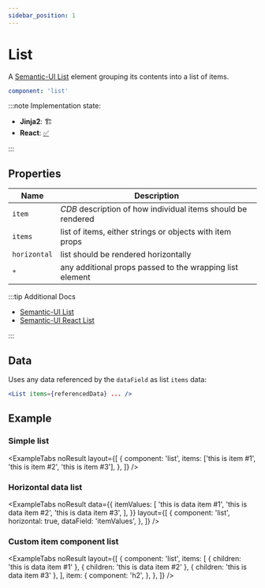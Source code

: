 ```yaml
---
sidebar_position: 1
---
```



# List

A [Semantic-UI List](https://semantic-ui.com/elements/list.html#/definition) element
grouping its contents into a list of items.

```yaml
component: 'list'
```

:::note Implementation state:

- **Jinja2**: 🏗
- **React**: [✅](https://github.com/oarepo/react-generative-ui/blob/master/src/components/basic/List.tsx)

:::

## Properties

| Name         | Description                                                  |
| ------------ | ------------------------------------------------------------ |
| `item`       | _CDB_ description of how individual items should be rendered |
| `items`      | list of items, either strings or objects with item props     |
| `horizontal` | list should be rendered horizontally                         |
| `*`          | any additional props passed to the wrapping list element     |

:::tip Additional Docs

- [Semantic-UI List](https://semantic-ui.com/elements/list.html#/definition)
- [Semantic-UI React List](https://react.semantic-ui.com/elements/list/)

:::

## Data

Uses any data referenced by the `dataField` as list `items` data:

```jsx
<List items={referencedData} ... />
```

## Example

### Simple list

<ExampleTabs
  noResult
  layout={[
    {
      component: 'list',
      items: ['this is item #1', 'this is item #2', 'this is item #3'],
    },
  ]}
/>

### Horizontal data list

<ExampleTabs
  noResult
  data={{
    itemValues: [
      'this is data item #1',
      'this is data item #2',
      'this is data item #3',
    ],
  }}
  layout={[
    {
      component: 'list',
      horizontal: true,
      dataField: 'itemValues',
    },
  ]}
/>

### Custom item component list

<ExampleTabs
  noResult
  layout={[
    {
      component: 'list',
      items: [
        { children: 'this is data item #1' },
        { children: 'this is data item #2' },
        { children: 'this is data item #3' },
      ],
      item: {
        component: 'h2',
      },
    },
  ]}
/>
